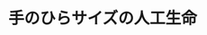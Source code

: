 ﻿---
title: "手のひらサイズの人工生命"
category: "生命理工学院"
vol: 88
interviewee: "田川 陽一"
url: "http://www.tagawa-lab.bio.titech.ac.jp/index.html"
tags: ["人工生命","生命","代謝","細胞"]
pdf: "88-2-tagawa.pdf"
career: ""
preface: "私たち哺乳類は様々な器官が複雑に絡み合ってできている。これらが合わさった組織を指先に乗るくら いまでに小型化して再現できれば、世界で最もコンパクトな生体器官のモデルになるのではないか。その ような考えから、同一細胞種から分化した代謝器官を１つのチップに収めることに成功したのがここ田川 研究室である。先生がどのようにしてこれを成功させ、その後どう研究を発展させているのか紹介しよう。"
---

